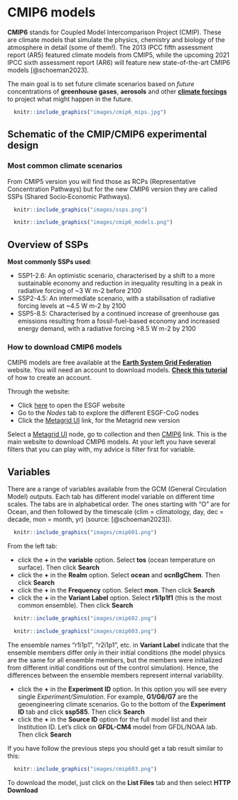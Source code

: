 # CMIP6 models

**CMIP6** stands for Coupled Model Intercomparison Project (CMIP). These are climate models that simulate the physics, chemistry and biology of the atmosphere in detail (some of them!). The 2013 IPCC fifth assessment report (AR5) featured climate models from CMIP5, while the upcoming 2021 IPCC sixth assessment report (AR6) will feature new state-of-the-art CMIP6 models [@schoeman2023].

The main goal is to set future climate scenarios based on *future* concentrations of **greenhouse gases**, **aerosols** and other [**climate forcings**](https://www.carbonbrief.org/qa-how-do-climate-models-work#inout) to project what might happen in the future.

```r
  knitr::include_graphics("images/cmip6_mips.jpg")
```

## Schematic of the CMIP/CMIP6 experimental design

### Most common climate scenarios

From CMIP5 version you will find those as RCPs (Representative Concentration Pathways) but for the new CMIP6 version they are called SSPs (Shared Socio‐Economic Pathways).

```r
  knitr::include_graphics("images/ssps.png")
```

```r
  knitr::include_graphics("images/cmip6_models.png")
```

## Overview of SSPs

**Most commonly SSPs used**:

-   SSP1-2.6: An optimistic scenario, characterised by a shift to a more sustainable economy and reduction in inequality resulting in a peak in radiative forcing of \~3 W m-2 before 2100
-   SSP2-4.5: An intermediate scenario, with a stabilisation of radiative forcing levels at \~4.5 W m-2 by 2100
-   SSP5-8.5: Characterised by a continued increase of greenhouse gas emissions resulting from a fossil-fuel-based economy and increased energy demand, with a radiative forcing \>8.5 W m-2 by 2100

### How to download CMIP6 models

CMIP6 models are free available at the [**Earth System Grid Federation**](https://esgf.llnl.gov/) website. You will need an account to download models. [**Check this tutorial**](https://esgf.github.io/esgf-user-support/user_guide.html) of how to create an account.

Through the website:

-   Click [here](https://esgf.llnl.gov/) to open the ESGF website
-   Go to the *Nodes* tab to explore the different ESGF-CoG nodes
-   Click the [Metagrid UI](https://aims2.llnl.gov/) link, for the Metagrid new version

Select a [Metagrid UI](https://aims2.llnl.gov/) node, go to collection and then [CMIP6](https://aims2.llnl.gov/) link. This is the main website to download CMIP6 models. At your left you have several filters that you can play with, my advice is filter first for variable.

## Variables

There are a range of variables available from the GCM (General Circulation Model) outputs. Each tab has different model variable on different time scales. The tabs are in alphabetical order. The ones starting with "O" are for Ocean, and then followed by the timescale (clim = climatology, day, dec = decade, mon = month, yr) (source: [@schoeman2023]).

```r
  knitr::include_graphics("images/cmip601.png")
```

From the left tab:

-   click the **+** in the **variable** option. Select **tos** (ocean temperature on surface). Then click **Search**
-   click the **+** in the **Realm** option. Select **ocean** and **ocnBgChem**. Then click **Search**
-   click the **+** in the **Frequency** option. Select **mon**. Then click **Search**
-   click the **+** in the **Variant Label** option. Select **r1i1p1f1** (this is the most common ensemble). Then click **Search**

```r
  knitr::include_graphics("images/cmip602.png")
```

```r
  knitr::include_graphics("images/cmip603.png")
```

The ensemble names "r1i1p1", "r2i1p1", etc. in **Variant Label** indicate that the ensemble members differ only in their initial conditions (the model physics are the same for all ensemble members, but the members were initialized from different initial conditions out of the control simulation). Hence, the differences between the ensemble members represent internal variability.

-   click the **+** in the **Experiment ID** option. In this option you will see every single *Experiment/Simulation*. For example, **G1/G6/G7** are the geoengineering climate scenarios. Go to the bottom of the **Experiment ID** tab and click **ssp585**. Then click **Search**
-   click the **+** in the **Source ID** option for the full model list and their Institution ID. Let's click on **GFDL-CM4** model from GFDL/NOAA lab. Then click **Search**

If you have follow the previous steps you should get a tab result similar to this:

```r
  knitr::include_graphics("images/cmip603.png")
```

To download the model, just click on the **List Files** tab and then select **HTTP Download**
